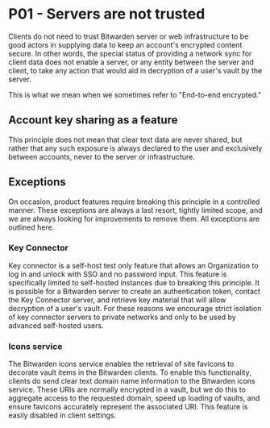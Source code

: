 # P01 - Servers are not trusted

Clients do not need to trust Bitwarden server or web infrastructure to be good actors in supplying
data to keep an account's encrypted content secure. In other words, the special status of providing
a network sync for client data does not enable a server, or any entity between the server and
client, to take any action that would aid in decryption of a user's vault by the server.

This is what we mean when we sometimes refer to "End-to-end encrypted."

## Account key sharing as a feature

This principle does not mean that clear text data are never shared, but rather that any such
exposure is always declared to the user and exclusively between accounts, never to the server or
infrastructure.

## Exceptions

On occasion, product features require breaking this principle in a controlled manner. These
exceptions are always a last resort, tightly limited scope, and we are always looking for
improvements to remove them. All exceptions are outlined here.

### Key Connector

Key connector is a self-host test only feature that allows an Organization to log in and unlock with
SSO and no password input. This feature is specifically limited to self-hosted instances due to
breaking this principle. It is possible for a Bitwarden server to create an authentication token,
contact the Key Connector server, and retrieve key material that will allow decryption of a user's
vault. For these reasons we encourage strict isolation of key connector servers to private networks
and only to be used by advanced self-hosted users.

### Icons service

The Bitwarden icons service enables the retrieval of site favicons to decorate vault items in the
Bitwarden clients. To enable this functionality, clients do send clear text domain name information
to the Bitwarden icons service. These URIs are normally encrypted in a vault, but we do this to
aggregate access to the requested domain, speed up loading of vaults, and ensure favicons accurately
represent the associated URI. This feature is easily disabled in client settings.
